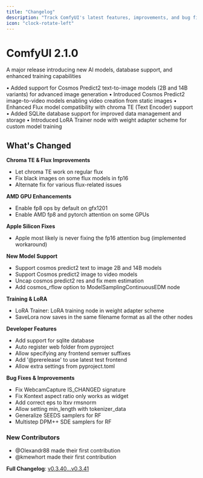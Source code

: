 ```yaml
---
title: "Changelog"
description: "Track ComfyUI's latest features, improvements, and bug fixes"
icon: "clock-rotate-left"
---
```


<Update label="2.1.0" description="December 19, 2024">

# ComfyUI 2.1.0

A major release introducing new AI models, database support, and enhanced training capabilities

• Added support for Cosmos Predict2 text-to-image models (2B and 14B variants) for advanced image generation
• Introduced Cosmos Predict2 image-to-video models enabling video creation from static images
• Enhanced Flux model compatibility with chroma TE (Text Encoder) support
• Added SQLite database support for improved data management and storage
• Introduced LoRA Trainer node with weight adapter scheme for custom model training

</Update>

<Update label="v0.3.41" description="June 17, 2025">

## What's Changed

**Chroma TE & Flux Improvements**
- Let chroma TE work on regular flux
- Fix black images on some flux models in fp16
- Alternate fix for various flux-related issues

**AMD GPU Enhancements**
- Enable fp8 ops by default on gfx1201
- Enable AMD fp8 and pytorch attention on some GPUs

**Apple Silicon Fixes**
- Apple most likely is never fixing the fp16 attention bug (implemented workaround)

**New Model Support**
- Support cosmos predict2 text to image 2B and 14B models
- Support Cosmos predict2 image to video models
- Uncap cosmos predict2 res and fix mem estimation
- Add cosmos_rflow option to ModelSamplingContinuousEDM node

**Training & LoRA**
- LoRA Trainer: LoRA training node in weight adapter scheme
- SaveLora now saves in the same filename format as all the other nodes

**Developer Features**
- Add support for sqlite database
- Auto register web folder from pyproject
- Allow specifying any frontend semver suffixes
- Add '@prerelease' to use latest test frontend
- Allow extra settings from pyproject.toml

**Bug Fixes & Improvements**
- Fix WebcamCapture IS_CHANGED signature
- Fix Kontext aspect ratio only works as widget
- Add correct eps to ltxv rmsnorm
- Allow setting min_length with tokenizer_data
- Generalize SEEDS samplers for RF
- Multistep DPM++ SDE samplers for RF

### New Contributors
- @Olexandr88 made their first contribution
- @kmewhort made their first contribution

**Full Changelog**: [v0.3.40...v0.3.41](https://github.com/comfyanonymous/ComfyUI/compare/v0.3.40...v0.3.41)

</Update>